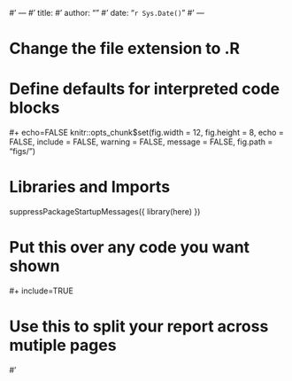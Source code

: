 #' ---
#' title:
#' author: ""
#' date: "`r Sys.Date()`"
#' ---

# Change the file extension to .R

# Define defaults for interpreted code blocks
#+ echo=FALSE
knitr::opts_chunk$set(fig.width = 12,
                      fig.height = 8,
                      echo = FALSE,
                      include = FALSE,
                      warning = FALSE,
                      message = FALSE,
                      fig.path = "figs/")

# Libraries and Imports ####

suppressPackageStartupMessages({
  library(here)
})

# Put this over any code you want shown
#+ include=TRUE

# Use this to split your report across mutiple pages
#' \newpage
